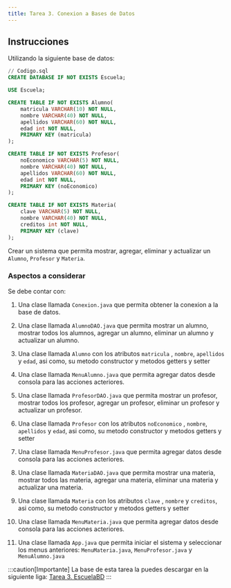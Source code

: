 ```yaml
---
title: Tarea 3. Conexion a Bases de Datos
---
```


## Instrucciones

Utilizando la siguiente base de datos:

```sql
// Codigo.sql
CREATE DATABASE IF NOT EXISTS Escuela;

USE Escuela;

CREATE TABLE IF NOT EXISTS Alumno(
    matricula VARCHAR(10) NOT NULL,
    nombre VARCHAR(40) NOT NULL,
    apellidos VARCHAR(60) NOT NULL,
    edad int NOT NULL,
    PRIMARY KEY (matricula)
);

CREATE TABLE IF NOT EXISTS Profesor(
    noEconomico VARCHAR(5) NOT NULL,
    nombre VARCHAR(40) NOT NULL,
    apellidos VARCHAR(60) NOT NULL,
    edad int NOT NULL,
    PRIMARY KEY (noEconomico)
);

CREATE TABLE IF NOT EXISTS Materia(
    clave VARCHAR(5) NOT NULL,
    nombre VARCHAR(40) NOT NULL,
    creditos int NOT NULL,
    PRIMARY KEY (clave)
);
```

Crear un sistema que permita mostrar, agregar, eliminar y actualizar un `Alumno`, `Profesor` y `Materia`.

### Aspectos a considerar

Se debe contar con:

1. Una clase llamada `Conexion.java` que permita obtener la conexion a la base de datos.

2. Una clase llamada `AlumnoDAO.java` que permita mostrar un alumno, mostrar todos los alumnos, agregar un alumno, eliminar un alumno y actualizar un alumno.
3. Una clase llamada `Alumno` con los atributos `matricula` , `nombre`, `apellidos` y `edad`, asi como, su metodo constructor y metodos getters y setter
4. Una clase llamada `MenuAlumno.java` que permita agregar datos desde consola para las acciones acteriores.

5. Una clase llamada `ProfesorDAO.java` que permita mostrar un profesor, mostrar todos los profesor, agregar un profesor, eliminar un profesor y actualizar un profesor.
6. Una clase llamada `Profesor` con los atributos `noEconomico` , `nombre`, `apellidos` y `edad`, asi como, su metodo constructor y metodos getters y setter
7. Una clase llamada `MenuProfesor.java` que permita agregar datos desde consola para las acciones acteriores.

8. Una clase llamada `MateriaDAO.java` que permita mostrar una materia, mostrar todos las materia, agregar una materia, eliminar una materia y actualizar una materia.
9. Una clase llamada `Materia` con los atributos `clave` , `nombre` y `creditos`, asi como, su metodo constructor y metodos getters y setter
10. Una clase llamada `MenuMateria.java` que permita agregar datos desde consola para las acciones acteriores.
11. Una clase llamada `App.java` que permita iniciar el sistema y seleccionar los menus anteriores: `MenuMateria.java`, `MenuProfesor.java` y `MenuAlumno.java`

:::caution[Importante]
La base de esta tarea la puedes descargar en la siguiente liga: [Tarea 3. EscuelaBD](/Tareas/Tarea_3_EscuelaBD/EscuelaBD.rar)
:::